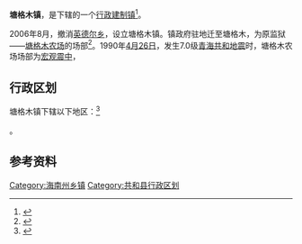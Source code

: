 {{中国乡级行政区|63/25/21/103/000}}
'''塘格木镇'''，是{{PRC admin/fullname|63/25/21/103/000|3}}下辖的一个[[行政建制镇|行政建制镇]]<ref>{{PRC admin/ref sgc|{{PRC admin/parent|63/25/21/103/000}}}}</ref>。

2006年8月，撤消[[英德尔乡|英德尔乡]]，设立塘格木镇。镇政府驻地迁至塘格木，为原监狱——[[塘格木农场|塘格木农场]]的场部<ref>{{Cite web |url=http://www.qhgh.gov.cn/html/4917/428456.html |title=共和府规备字〔2014〕3号......共和县农村集体建设用地和宅基地......目录......2.自然地理......行政区划 |accessdate=2018-06-12 |author= |date=2014-10-11 |work= |publisher=共和县人民政府网站 |language=Zh-hans |archive-url=https://web.archive.org/web/20180612145658/http://www.qhgh.gov.cn/html/4917/428456.html |archive-date=2018-06-12 |dead-url=yes }}</ref>。1990年[[4月26日|4月26日]]，发生7.0级[[青海共和地震|青海共和地震]]时，塘格木农场场部为[[宏观震中|宏观震中]]，

== 行政区划 ==

塘格木镇下辖以下地区：<ref>{{PRC admin/ref sgc|63/25/21/103/000}}</ref>

{{PRC admin/children|63/25/21/103/000}}。

== 参考资料 ==

{{reflist}}

{{青海省海南藏族自治州共和县行政区划}}
{{青海行政区划小作品}}

[[Category:海南州乡镇|Category:海南州乡镇]]
[[Category:共和县行政区划|Category:共和县行政区划]]